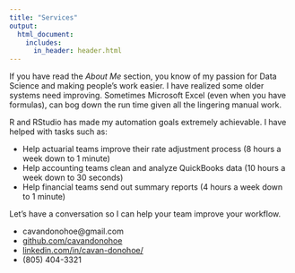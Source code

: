 ```yaml
---
title: "Services"
output:
  html_document:
    includes:
      in_header: header.html
---
```


If you have read the *About Me* section, you know of my passion for Data Science and making people's work easier. I have realized some older systems need improving. Sometimes Microsoft Excel (even when you have formulas), can bog down the run time given all the lingering manual work.

R and RStudio has made my automation goals extremely achievable. I have helped with tasks such as:

- Help actuarial teams improve their rate adjustment process (8 hours a week down to 1 minute)
- Help accounting teams clean and analyze QuickBooks data (10 hours a week down to 30 seconds)
- Help financial teams send out summary reports (4 hours a week down to 1 minute)

Let's have a conversation so I can help your team improve your workflow. 

- <i class="fa fa-envelope"></i> cavandonohoe@gmail.com
- <i class="fa fa-github"></i> [github.com/cavandonohoe](https://github.com/cavandonohoe)
- <i class="fa fa-linkedin"></i> [linkedin.com/in/cavan-donohoe/](https://www.linkedin.com/in/cavan-donohoe/)
- <i class="fa fa-phone"></i> (805) 404-3321
